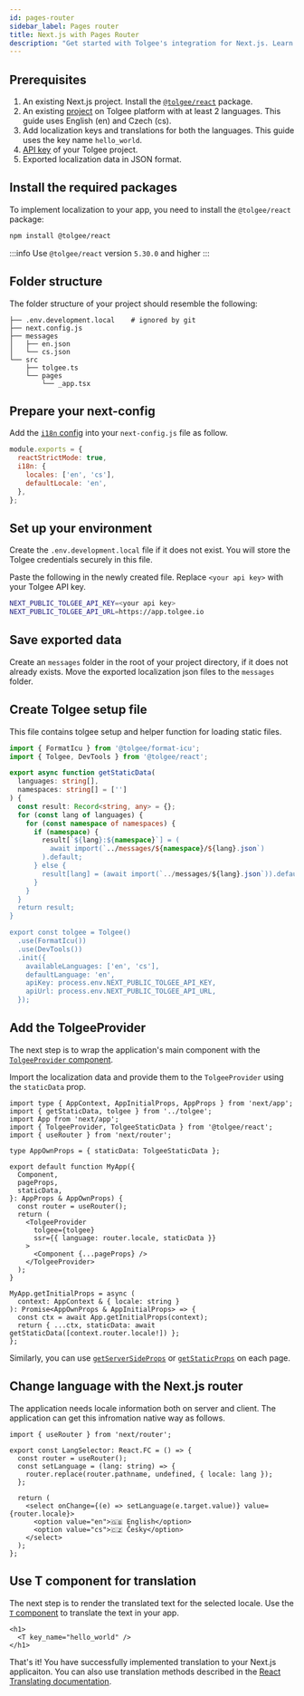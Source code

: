 ```yaml
---
id: pages-router
sidebar_label: Pages router
title: Next.js with Pages Router
description: "Get started with Tolgee's integration for Next.js. Learn how to add localization to your Next.js applications that uses the Pages Router."
---
```



<ExampleBanner framework="Next pages router" appName="next" />

## Prerequisites

1. An existing Next.js project. Install the [`@tolgee/react`](https://www.npmjs.com/package/@tolgee/react) package.
2. An existing [project](../../../../platform/getting_started/creating_project) on Tolgee platform with at least 2 languages. This guide uses English (en) and Czech (cs).
3. Add localization keys and translations for both the languages. This guide uses the key name `hello_world`.
4. [API key](../../../../platform/account_settings/api_keys_and_pat_tokens) of your Tolgee project.
5. Exported localization data in JSON format.

## Install the required packages

To implement localization to your app, you need to install the `@tolgee/react` package:

```sh
npm install @tolgee/react
```

:::info
Use `@tolgee/react` version `5.30.0` and higher
:::

## Folder structure

The folder structure of your project should resemble the following:

```
├── .env.development.local    # ignored by git
├── next.config.js
├── messages
│   ├── en.json
│   └── cs.json
└── src
    ├── tolgee.ts
    └── pages
        └── _app.tsx
```

## Prepare your next-config

Add the [`i18n` config](https://nextjs.org/docs/pages/building-your-application/routing/internationalization) into your `next-config.js` file as follow.

```js title="next.config.js"
module.exports = {
  reactStrictMode: true,
  i18n: {
    locales: ['en', 'cs'],
    defaultLocale: 'en',
  },
};
```

## Set up your environment

Create the `.env.development.local` file if it does not exist. You will store the Tolgee credentials securely in this file.

Paste the following in the newly created file. Replace `<your api key>` with your Tolgee API key.

```sh title=".env.development.local"
NEXT_PUBLIC_TOLGEE_API_KEY=<your api key>
NEXT_PUBLIC_TOLGEE_API_URL=https://app.tolgee.io
```

## Save exported data

Create an `messages` folder in the root of your project directory, if it does not already exists. Move the exported localization json files to the `messages` folder.

## Create Tolgee setup file

This file contains tolgee setup and helper function for loading static files.

```ts title="src/tolgee.ts"
import { FormatIcu } from '@tolgee/format-icu';
import { Tolgee, DevTools } from '@tolgee/react';

export async function getStaticData(
  languages: string[],
  namespaces: string[] = ['']
) {
  const result: Record<string, any> = {};
  for (const lang of languages) {
    for (const namespace of namespaces) {
      if (namespace) {
        result[`${lang}:${namespace}`] = (
          await import(`../messages/${namespace}/${lang}.json`)
        ).default;
      } else {
        result[lang] = (await import(`../messages/${lang}.json`)).default;
      }
    }
  }
  return result;
}

export const tolgee = Tolgee()
  .use(FormatIcu())
  .use(DevTools())
  .init({
    availableLanguages: ['en', 'cs'],
    defaultLanguage: 'en',
    apiKey: process.env.NEXT_PUBLIC_TOLGEE_API_KEY,
    apiUrl: process.env.NEXT_PUBLIC_TOLGEE_API_URL,
  });

```


## Add the TolgeeProvider

The next step is to wrap the application's main component with the [`TolgeeProvider` component](../api#tolgeeprovider).

Import the localization data and provide them to the `TolgeeProvider` using the `staticData` prop.

```tsx title="src/pages/_app.tsx"
import type { AppContext, AppInitialProps, AppProps } from 'next/app';
import { getStaticData, tolgee } from '../tolgee';
import App from 'next/app';
import { TolgeeProvider, TolgeeStaticData } from '@tolgee/react';
import { useRouter } from 'next/router';

type AppOwnProps = { staticData: TolgeeStaticData };

export default function MyApp({
  Component,
  pageProps,
  staticData,
}: AppProps & AppOwnProps) {
  const router = useRouter();
  return (
    <TolgeeProvider
      tolgee={tolgee}
      ssr={{ language: router.locale, staticData }}
    >
      <Component {...pageProps} />
    </TolgeeProvider>
  );
}

MyApp.getInitialProps = async (
  context: AppContext & { locale: string }
): Promise<AppOwnProps & AppInitialProps> => {
  const ctx = await App.getInitialProps(context);
  return { ...ctx, staticData: await getStaticData([context.router.locale!]) };
};
```

Similarly, you can use [`getServerSideProps`](https://nextjs.org/docs/pages/building-your-application/data-fetching/get-server-side-props) or [`getStaticProps`](https://nextjs.org/docs/pages/building-your-application/data-fetching/get-static-props) on each page.

## Change language with the Next.js router

The application needs locale information both on server and client. The application can get this infromation native way as follows.

```tsx
import { useRouter } from 'next/router';

export const LangSelector: React.FC = () => {
  const router = useRouter();
  const setLanguage = (lang: string) => {
    router.replace(router.pathname, undefined, { locale: lang });
  };

  return (
    <select onChange={(e) => setLanguage(e.target.value)} value={router.locale}>
      <option value="en">🇬🇧 English</option>
      <option value="cs">🇨🇿 Česky</option>
    </select>
  );
};
```

## Use T component for translation

The next step is to render the translated text for the selected locale. Use the [`T` component](../api#t-component) to translate the text in your app.

```tsx
<h1>
  <T key_name="hello_world" />
</h1>
```

That's it! You have successfully implemented translation to your Next.js applicaiton. You can also use translation methods described in the [React Translating documentation](../translating.mdx).

<ExampleBanner framework="Next pages router" appName="next" />
